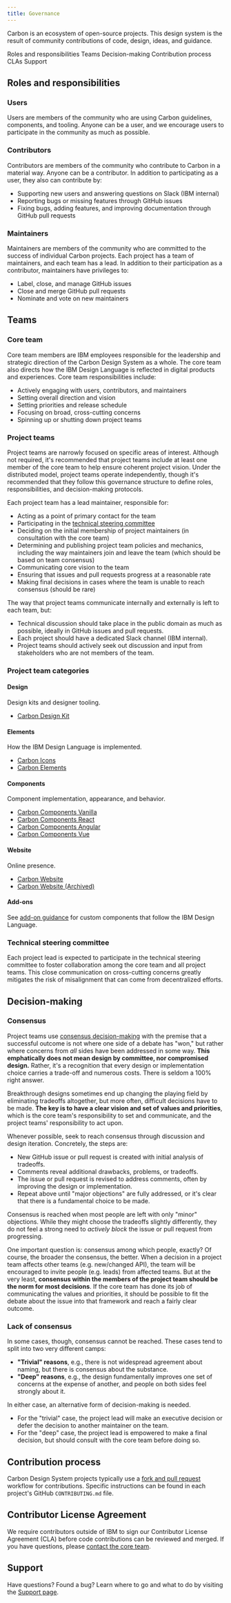 ```yaml
---
title: Governance
---
```


<PageDescription>
    
Carbon is an ecosystem of open-source projects. This design system is the result of community contributions of code, design, ideas, and guidance.

</PageDescription>

<AnchorLinks>
    <AnchorLink>Roles and responsibilities</AnchorLink>
    <AnchorLink>Teams</AnchorLink>
    <AnchorLink>Decision-making</AnchorLink>
    <AnchorLink>Contribution process</AnchorLink>
    <AnchorLink>CLAs</AnchorLink>
    <AnchorLink>Support</AnchorLink>
</AnchorLinks>

## Roles and responsibilities

### Users

Users are members of the community who are using Carbon guidelines, components, and tooling. Anyone can be a user, and we encourage users to participate in the community as much as possible.

### Contributors

Contributors are members of the community who contribute to Carbon in a material way. Anyone can be a contributor. In addition to participating as a user, they also can contribute by:

- Supporting new users and answering questions on Slack (IBM internal)
- Reporting bugs or missing features through GitHub issues
- Fixing bugs, adding features, and improving documentation through GitHub pull requests

### Maintainers

Maintainers are members of the community who are committed to the success of individual Carbon projects. Each project has a team of maintainers, and each team has a lead. In addition to their participation as a contributor, maintainers have privileges to:

- Label, close, and manage GitHub issues
- Close and merge GitHub pull requests
- Nominate and vote on new maintainers

## Teams

### Core team

Core team members are IBM employees responsible for the leadership and strategic direction of the Carbon Design System as a whole. The core team also directs how the IBM Design Language is reflected in digital products and experiences. Core team responsibilities include:

- Actively engaging with users, contributors, and maintainers
- Setting overall direction and vision
- Setting priorities and release schedule
- Focusing on broad, cross-cutting concerns
- Spinning up or shutting down project teams

### Project teams

Project teams are narrowly focused on specific areas of interest. Although not required, it's recommended that project teams include at least one member of the core team to help ensure coherent project vision. Under the distributed model, project teams operate independently, though it's recommended that they follow this governance structure to define roles, responsibilities, and decision-making protocols.

Each project team has a lead maintainer, responsible for:

- Acting as a point of primary contact for the team
- Participating in the [technical steering committee](#technical-steering-committee)
- Deciding on the initial membership of project maintainers (in consultation with the core team)
- Determining and publishing project team policies and mechanics, including the way maintainers join and leave the team (which should be based on team consensus)
- Communicating core vision to the team
- Ensuring that issues and pull requests progress at a reasonable rate
- Making final decisions in cases where the team is unable to reach consensus (should be rare)

The way that project teams communicate internally and externally is left to each team, but:

- Technical discussion should take place in the public domain as much as possible, ideally in GitHub issues and pull requests.
- Each project should have a dedicated Slack channel (IBM internal).
- Project teams should actively seek out discussion and input from stakeholders who are not members of the team.

### Project team categories

#### Design
Design kits and designer tooling.

- [Carbon Design Kit](https://github.com/IBM/carbon-design-kit)

#### Elements
How the IBM Design Language is implemented.

- [Carbon Icons](https://github.com/IBM/carbon-icons)
- [Carbon Elements](https://github.com/IBM/carbon-elements)

#### Components
Component implementation, appearance, and behavior.

<!-- Remove comment in v11 -->
<!-- - [Carbon Spec and Styles](https://github.com/carbon-design-system/carbon-spec) -->

- [Carbon Components Vanilla](https://github.com/IBM/carbon-components)
- [Carbon Components React](https://github.com/IBM/carbon-components-react)
- [Carbon Components Angular](https://github.com/IBM/carbon-components-angular)
- [Carbon Components Vue](https://github.com/carbon-design-system/carbon-components-vue)

#### Website
Online presence.

- [Carbon Website](https://github.com/carbon-design-system/carbon-website)
- [Carbon Website (Archived)](https://github.com/IBM/design-system-website)

#### Add-ons
See [add-on guidance](/contributing/add-ons) for custom components that follow the IBM Design Language.

### Technical steering committee

Each project lead is expected to participate in the technical steering committee to foster collaboration among the core team and all project teams. This close communication on cross-cutting concerns greatly mitigates the risk of misalignment that can come from decentralized efforts.

## Decision-making

### Consensus

Project teams use [consensus decision-making](http://en.wikipedia.org/wiki/Consensus_decision-making) with the premise that a successful outcome is not where one side of a debate has "won," but rather where concerns from _all_ sides have been addressed in some way. **This emphatically does not mean design by committee, nor compromised design.** Rather, it's a recognition that every design or implementation choice carries a trade-off and numerous costs. There is seldom a 100% right answer.

Breakthrough designs sometimes end up changing the playing field by eliminating tradeoffs altogether, but more often, difficult decisions have to be made. **The key is to have a clear vision and set of values and priorities**, which is the core team's responsibility to set and communicate, and the project teams' responsibility to act upon.

Whenever possible, seek to reach consensus through discussion and design iteration. Concretely, the steps are:

- New GitHub issue or pull request is created with initial analysis of tradeoffs.
- Comments reveal additional drawbacks, problems, or tradeoffs.
- The issue or pull request is revised to address comments, often by improving the design or implementation.
- Repeat above until "major objections" are fully addressed, or it's clear that there is a fundamental choice to be made.

Consensus is reached when most people are left with only "minor" objections. While they might choose the tradeoffs slightly differently, they do not feel a strong need to _actively block_ the issue or pull request from progressing.

One important question is: consensus among which people, exactly? Of course, the broader the consensus, the better. When a decision in a project team affects other teams (e.g. new/changed API), the team will be encouraged to invite people (e.g. leads) from affected teams. But at the very least, **consensus within the members of the project team should be the norm for most decisions**. If the core team has done its job of communicating the values and priorities, it should be possible to fit the debate about the issue into that framework and reach a fairly clear outcome.

### Lack of consensus

In some cases, though, consensus cannot be reached. These cases tend to split into two very different camps:

- **"Trivial" reasons**, e.g., there is not widespread agreement about naming, but there is consensus about the substance.
- **"Deep" reasons**, e.g., the design fundamentally improves one set of concerns at the expense of another, and people on both sides feel strongly about it.

In either case, an alternative form of decision-making is needed.

- For the "trivial" case, the project lead will make an executive decision or defer the decision to another maintainer on the team.
- For the "deep" case, the project lead is empowered to make a final decision, but should consult with the core team before doing so.

## Contribution process

Carbon Design System projects typically use a [fork and pull request](https://guides.github.com/activities/forking/) workflow for contributions. Specific instructions can be found in each project's GitHub `CONTRIBUTING.md` file.

## Contributor License Agreement

We require contributors outside of IBM to sign our Contributor License Agreement (CLA) before code contributions can be reviewed and merged. If you have questions, please [contact the core team](/help/support#email).

## Support

Have questions? Found a bug? Learn where to go and what to do by visiting the [Support page](/help/support).

